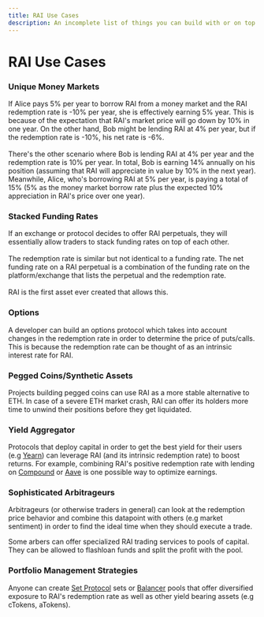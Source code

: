 ```yaml
---
title: RAI Use Cases
description: An incomplete list of things you can build with or on top of RAI
---
```


# RAI Use Cases

### **Unique Money Markets**

If Alice pays 5% per year to borrow RAI from a money market and the RAI redemption rate is -10% per year, she is effectively earning 5% year. This is because of the expectation that RAI's market price will go down by 10% in one year. On the other hand, Bob might be lending RAI at 4% per year, but if the redemption rate is -10%, his net rate is -6%.\
\
There's the other scenario where Bob is lending RAI at 4% per year and the redemption rate is 10% per year. In total, Bob is earning 14% annually on his position (assuming that RAI will appreciate in value by 10% in the next year). Meanwhile, Alice, who's borrowing RAI at 5% per year, is paying a total of 15% (5% as the money market borrow rate plus the expected 10% appreciation in RAI's price over one year).

### Stacked Funding Rates

If an exchange or protocol decides to offer RAI perpetuals, they will essentially allow traders to stack funding rates on top of each other. \
\
The redemption rate is similar but not identical to a funding rate. The net funding rate on a RAI perpetual is a combination of the funding rate on the platform/exchange that lists the perpetual and the redemption rate.\
\
RAI is the first asset ever created that allows this.

### Options

A developer can build an options protocol which takes into account changes in the redemption rate in order to determine the price of puts/calls. This is because the redemption rate can be thought of as an intrinsic interest rate for RAI.

### Pegged Coins/Synthetic Assets

Projects building pegged coins can use RAI as a more stable alternative to ETH. In case of a severe ETH market crash, RAI can offer its holders more time to unwind their positions before they get liquidated.

### Yield Aggregator

Protocols that deploy capital in order to get the best yield for their users (e.g [Yearn](https://yearn.finance/)) can leverage RAI (and its intrinsic redemption rate) to boost returns. For example, combining RAI's positive redemption rate with lending on [Compound](https://compound.finance/) or [Aave](https://aave.com/) is one possible way to optimize earnings.

### **Sophisticated Arbitrageurs**

Arbitrageurs (or otherwise traders in general) can look at the redemption price behavior and combine this datapoint with others (e.g market sentiment) in order to find the ideal time when they should execute a trade.

Some arbers can offer specialized RAI trading services to pools of capital. They can be allowed to flashloan funds and split the profit with the pool.

### **Portfolio Management Strategies**

Anyone can create [Set Protocol](https://www.tokensets.com/) sets or [Balancer](https://balancer.finance/) pools that offer diversified exposure to RAI's redemption rate as well as other yield bearing assets (e.g cTokens, aTokens).
